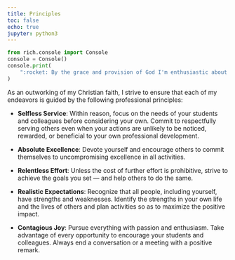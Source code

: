 ```yaml
---
title: Principles
toc: false
echo: true
jupyter: python3
---
```


```python
from rich.console import Console
console = Console()
console.print(
    ":rocket: By the grace and provision of God I'm enthusiastic about teaching, research, mentoring, and podcasting!"
)
```

As an outworking of my Christian faith, I strive to ensure that each of my
endeavors is guided by the following professional principles:

- <b>Selfless Service</b>: Within reason, focus on the needs of
your students and colleagues before considering your own. Commit to
respectfully serving others even when your actions are unlikely to be noticed,
rewarded, or beneficial to your own professional development.

- <b>Absolute Excellence</b>: Devote yourself and encourage others to commit
themselves to uncompromising excellence in all activities.

- <b>Relentless Effort</b>: Unless the cost of further effort is prohibitive,
strive to achieve the goals you set &mdash; and help others to do the same.

- <b>Realistic Expectations</b>: Recognize that all people, including yourself,
have strengths and weaknesses. Identify the strengths in your own life and the
lives of others and plan activities so as to maximize the positive impact.

- <b>Contagious Joy</b>: Pursue everything with passion and enthusiasm. Take
advantage of every opportunity to encourage your students and colleagues.
Always end a conversation or a meeting with a positive remark.

